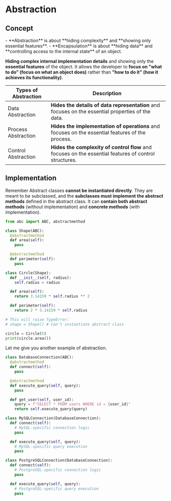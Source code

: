 # Abstraction

## Concept

<Callout title="What is the difference between abstraction and encapsulation?">
  - **Abstraction** is about **hiding complexity** and **showing only essential features**.
  - **Encapsulation** is about **hiding data** and **controlling access to the internal state** of an object.
</Callout>

**Hiding complex internal implementation details** and showing only the **essential features** of the object. It allows the developer to **focus on "what to do" (focus on what an object does)** rather than **"how to do it" (how it achieves its functionality)**.

| Types of Abstraction | Description |
|-----------------------|-------------|
| Data Abstraction | **Hides the details of data representation** and focuses on the essential properties of the data. |
| Process Abstraction | **Hides the implementation of operations** and focuses on the essential features of the process. |
| Control Abstraction | **Hides the complexity of control flow** and focuses on the essential features of control structures. |

## Implementation

Remember Abstract classes **cannot be instantiated directly**. They are meant to be subclassed, and the **subclasses must implement the abstract methods** defined in the abstract class. It can **contain both abstract methods** (without implementation) and **concrete methods** (with implementation).

```python filename="shapes.py"
from abc import ABC, abstractmethod

class Shape(ABC):
  @abstractmethod
  def area(self):
    pass

  @abstractmethod
  def perimeter(self):
    pass

class Circle(Shape):
  def __init__(self, radius):
    self.radius = radius

  def area(self):
    return 3.14159 * self.radius ** 2

  def perimeter(self):
    return 2 * 3.14159 * self.radius

# This will raise TypeError:
# shape = Shape() # Can't instantiate abstract class

circle = Circle(5)
print(circle.area())
```

Let me give you another example of abstraction.

```python filename="database.py"
class DatabaseConnection(ABC):
  @abstractmethod
  def connect(self):
    pass

  @abstractmethod
  def execute_query(self, query):
    pass

  def get_user(self, user_id):
    query = f"SELECT * FROM users WHERE id = {user_id}"
    return self.execute_query(query)

class MySQLConnection(DatabaseConnection):
  def connect(self):
    # MySQL-specific connection logic
    pass

  def execute_query(self, query):
    # MySQL-specific query execution
    pass

class PostgreSQLConnection(DatabaseConnection):
  def connect(self):
    # PostgreSQL-specific connection logic
    pass

  def execute_query(self, query):
    # PostgreSQL-specific query execution
    pass
```
